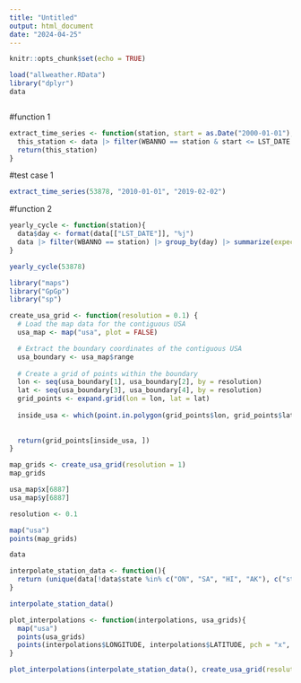 ---
title: "Untitled"
output: html_document
date: "2024-04-25"
---

```{r setup, include=FALSE}
knitr::opts_chunk$set(echo = TRUE)
```

```{r}
load("allweather.RData")
library("dplyr")
data



```

#function 1
```{r}

extract_time_series <- function(station, start = as.Date("2000-01-01"), end = as.Date("2024-05-07")){
  this_station <- data |> filter(WBANNO == station & start <= LST_DATE & end >= LST_DATE)
  return(this_station)
}
```

#test case 1
```{r}
extract_time_series(53878, "2010-01-01", "2019-02-02")
```


#function 2

```{r}
yearly_cycle <- function(station){
  data$day <- format(data[["LST_DATE"]], "%j")
  data |> filter(WBANNO == station) |> group_by(day) |> summarize(expected_avg_temp = mean(T_DAILY_AVG, na.rm = TRUE))
}

yearly_cycle(53878)

```

```{r}
library("maps")
library("GpGp")
library("sp")
```


```{r}

create_usa_grid <- function(resolution = 0.1) {
  # Load the map data for the contiguous USA
  usa_map <- map("usa", plot = FALSE)

  # Extract the boundary coordinates of the contiguous USA
  usa_boundary <- usa_map$range
  
  # Create a grid of points within the boundary
  lon <- seq(usa_boundary[1], usa_boundary[2], by = resolution)
  lat <- seq(usa_boundary[3], usa_boundary[4], by = resolution)
  grid_points <- expand.grid(lon = lon, lat = lat)
 
  inside_usa <- which(point.in.polygon(grid_points$lon, grid_points$lat, usa_map$x[1:6886], usa_map$y[1:6886]) == 1)
  
  
  return(grid_points[inside_usa, ])
}

map_grids <- create_usa_grid(resolution = 1)
map_grids

usa_map$x[6887]
usa_map$y[6887]

resolution <- 0.1
```


```{r}
map("usa")
points(map_grids)
```

```{r}
data
```

```{r}
interpolate_station_data <- function(){
  return (unique(data[!data$state %in% c("ON", "SA", "HI", "AK"), c("station_name", "LONGITUDE", "LATITUDE")]) )
}
```

```{r}
interpolate_station_data()
```


```{r}
plot_interpolations <- function(interpolations, usa_grids){
  map("usa")
  points(usa_grids)
  points(interpolations$LONGITUDE, interpolations$LATITUDE, pch = "x", cex = 0.5)
}
```

```{r}
plot_interpolations(interpolate_station_data(), create_usa_grid(resolution = 1))
```

